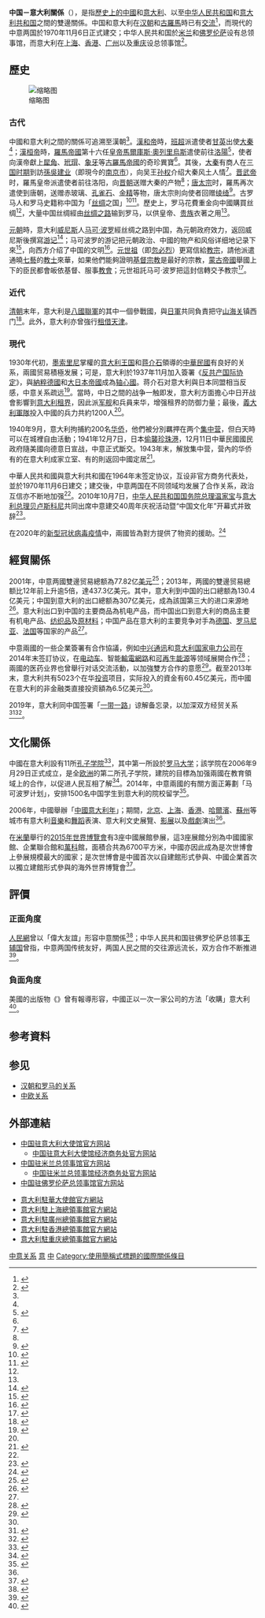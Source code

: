 {{noteTA
|G1=地名
|T = zh-cn:中意关系;zh-sg:中意关系;zh-hk:中意關係;zh-mo:中意關係;zh-tw:中義關係;
|1 = zh-cn:中意;zh-sg:中意;zh-hk:中意;zh-mo:中意;zh-tw:中義;
}}

{{not|中華民國與義大利關係}}
{{China means|PRC}}

{{Infobox Bilateral relations|中国－意大利|People's Republic of China|Italy|envoytitle1=[[中國駐意大利大使列表|大使]]|envoy1=[[李军华|李军华]]|envoytitle2=[[意大利駐華大使列表|大使]]|envoy2=[[方澜意|方澜意]]<ref>{{cite web |title = 驻华大使到任顺序及递交国书日期 |url = https://www.mfa.gov.cn/web/lbfw_673061/fgzl_673083/202201/t20220114_10495616.shtml |publisher = 中华人民共和国外交部 }}</ref>|map=People's Republic of China Italy Locator.png|mission1=[[中國駐意大利大使館|中國駐意大利大使館]]|mission2=[[意大利駐華大使館|意大利駐華大使館]]}}

'''中国－意大利關係'''（{{lang-it|Relazioni bilaterali tra Italia e Cina}}），是指[[中國|歷史上的中國]]和[[意大利歷史|意大利]]、以至[[中华人民共和国|中华人民共和国]]和[[意大利共和国|意大利共和国]]之間的雙邊關係。中国和意大利在[[汉朝|汉朝]]和[[古羅馬|古羅馬]]時已有[[汉朝和罗马的关系|交流]]<ref name=book>{{cite book|author=林郁樺|title=世界最偉大的帝王：天地間最圓融的帝王智慧|year=2013|publisher=德威國際文化|isbn=9789866153792}}</ref>，而現代的中意两国於1970年11月6日正式建交；中华人民共和国於[[米兰|米兰]]和[[佛罗伦萨|佛罗伦萨]]设有总领事馆，而意大利在[[上海|上海]]、[[香港|香港]]、[[广州|广州]]以及[[重庆|重庆]]设总领事馆<ref name=intro>{{cite web|title=中国同意大利的关系|url=http://www.fmprc.gov.cn/mfa_chn/gjhdq_603914/gj_603916/oz_606480/1206_607592/sbgx_607596/|publisher=中华人民共和国外交部|date=2014年8月|accessdate=2015-01-19|archive-date=2015-01-19|archive-url=https://web.archive.org/web/20150119115851/http://www.fmprc.gov.cn/mfa_chn/gjhdq_603914/gj_603916/oz_606480/1206_607592/sbgx_607596/|dead-url=no}}</ref>。

== 歷史 ==
[[File:Capodanno_cinese_2.jpg|缩略图]]
=== 古代 ===
{{further|汉朝和罗马的关系}}
中國和意大利之間的關係可追溯至漢朝<ref name=book2 />。[[漢和帝|漢和帝]]時，[[班超|班超]]派遣使者[[甘英|甘英]]出使[[大秦|大秦]]<ref name=book2 />；[[漢桓帝|漢桓帝]]時，[[羅馬帝國|羅馬帝國]]第十六任[[羅馬皇帝|皇帝]][[馬爾庫斯·奧列里烏斯|馬爾庫斯·奧列里烏斯]]遣使前往[[洛陽|洛陽]]<ref name=book2>{{cite book|title=秦漢魏晉南北朝史|year=2002|publisher=五南圖書出版股份有限公司|isbn=9789571128702}}</ref>，使者向漢帝獻上[[犀角|犀角]]、[[玳瑁|玳瑁]]、[[象牙|象牙]]等[[古羅馬帝國|古羅馬帝國]]的奇珍異寶<ref name=book/>。其後，[[大秦|大秦]]有商人在[[三国时期|三国时期]]到訪[[孫吳|孫吳]][[建业|建业]]（即現今的[[南京市|南京市]]），向吴王[[孙权|孙权]]介绍大秦风土人情<ref name=HIST>{{cite book|title=文物中国史: 三囯两晉南北朝时代|year=2003|publisher=山西敎育出版社}}</ref>。[[晋武帝|晋武帝]]时，羅馬皇帝派遣使者前往洛阳，向[[晋朝|晋朝]]送赠大秦的产物<ref name=HIST/>；[[唐太宗|唐太宗]]时，羅馬再次遣使到唐朝，送赠赤玻璃、[[孔雀石|孔雀石]]、[[金精|金精]]等物，唐太宗則向使者回赠[[绫绮|绫绮]]<ref name=rad>{{cite book|author=韓国磐|title=隋唐五代史綱要|year=1979|publisher=人民出版社|edition=2}}</ref>。古罗马人和罗马史籍称中国为「[[丝绸|丝绸]]之国」<ref name=silk1>{{cite book|author=書雲|title=萬里無雲|publisher=臺灣商務印書館|isbn=9789570521221}}</ref><ref name=silk2>{{cite book|author=李庆新|title=海上丝绸之路|year=2006|publisher=五洲传播出版社|isbn=9787508509235}}</ref>。歷史上，罗马花費重金向中國購買丝绸<ref name=silk2/>，大量中国丝绸經由[[丝绸之路|丝绸之路]]输到罗马，以供皇帝、[[贵族|贵族]]衣著之用<ref name=rad/>。

[[元朝|元朝]]時，意大利[[威尼斯|威尼斯]]人[[马可·波罗|马可·波罗]]經丝绸之路到中国，為元朝政府效力，返回威尼斯後撰寫[[马可波罗游记|游记]]<ref>{{cite journal|author1=王金水|author2=陶德臣|title=从马可波罗有无提到茶说起|journal=农业考古|year=2005|issue=2}}</ref>；马可波罗的游记把元朝政治、中國的物产和风俗详细地记录下來<ref>{{cite journal|author=杨志玖|title=百年来我国对《马可波罗游记》的介绍与研究|journal=天津社会科学|year=1996|issue=1|url=http://www.cnki.net/KCMS/detail/detail.aspx?QueryID=0&CurRec=3&recid=&filename=TJSK601.019&dbname=CJFD9697&dbcode=CJFQ&pr=&urlid=&yx=&v=MjQ0ODhIOC9Ncm9ZcUY1NE9mZ2c1emhBVTRqaDRPWDZUckgwM2ViT1JSYnVlYnVkb0VpN2hVQT09TVNmWVpiVzQ=|publisher=南开大学历史系|deadurl=yes|archiveurl=https://web.archive.org/web/20160305012701/http://www.cnki.net/KCMS/detail/detail.aspx?QueryID=0&CurRec=3&recid=&filename=TJSK601.019&dbname=CJFD9697&dbcode=CJFQ&pr=&urlid=&yx=&v=MjQ0ODhIOC9Ncm9ZcUY1NE9mZ2c1emhBVTRqaDRPWDZUckgwM2ViT1JSYnVlYnVkb0VpN2hVQT09TVNmWVpiVzQ=|archivedate=2016-03-05|access-date=2015-01-19}}</ref>，向西方介绍了中国的文明<ref>{{cite journal|author=邬国义|title=马可波罗及《游记》在中国早期的传播|journal=学术月刊|year=2012|issue=8|url=http://www.cnki.net/KCMS/detail/detail.aspx?QueryID=0&CurRec=1&recid=&filename=XSYK201208020&dbname=CJFD2012&dbcode=CJFQ&pr=&urlid=&yx=&v=MTYxMDV4WVM3RGgxVDNxVHJXTTFGckNVUkwrZlp1ZG1GeTdnVmJyQVBUN1NaYkc0SDlQTXA0OUhaSVI4ZVgxTHU=|publisher=华东师范大学历史系|deadurl=yes|archiveurl=https://web.archive.org/web/20160304193851/http://www.cnki.net/KCMS/detail/detail.aspx?QueryID=0&CurRec=1&recid=&filename=XSYK201208020&dbname=CJFD2012&dbcode=CJFQ&pr=&urlid=&yx=&v=MTYxMDV4WVM3RGgxVDNxVHJXTTFGckNVUkwrZlp1ZG1GeTdnVmJyQVBUN1NaYkc0SDlQTXA0OUhaSVI4ZVgxTHU=|archivedate=2016-03-04|access-date=2015-01-19}}</ref>。[[元世祖|元世祖]]（即[[忽必烈|忽必烈]]）更寫信給[[教宗|教宗]]，請他派遣通曉[[七藝|七藝]]的[[教士|教士]]來華，如果他們能夠證明[[基督宗教|基督宗教]]是最好的宗教，[[蒙古帝國|蒙古帝國]]舉國上下的臣民都會皈依基督、服事[[教會|教會]]；元世祖託马可·波罗把這封信轉交予教宗<ref>{{cite book|title=馬可波羅行紀|publisher=台灣書房出版有限公司|isbn=9789867939838}}</ref>。
=== 近代 ===
[[清朝|清朝]]末年，意大利是[[八國聯軍|八國聯軍]]的其中一個參戰國，與[[日軍|日軍]]共同負責把守[[山海关|山海关]]镇西门<ref>{{cite book|title=八国联军侵华|year=1986|publisher=辽宁人民出版社}}</ref>。此外，意大利亦曾強行[[天津意租界|租借天津]]。

=== 現代 ===
1930年代初，[[墨索里尼|墨索里尼]]掌權的[[義大利王國_(1861年–1946年)|意大利王国]]和[[蒋介石|蒋介石]]領導的[[中華民國|中華民國]]有良好的关系，兩國贸易積極发展；可是，意大利於1937年11月加入簽署《[[反共产国际协定|反共产国际协定]]》，與[[納粹德國|納粹德國]]和[[大日本帝國|大日本帝國]]成為[[轴心國|轴心國]]。蒋介石对意大利與日本同盟相当反感，中意关系疏远<ref name=fascist>{{cite web|title=二战中神秘消失在中国的意大利“新罗马军团”|url=http://history.sohu.com/20140328/n397366535.shtml|publisher=红潮网|date=2014-03-28|accessdate=2015-01-19|archive-date=2015-01-19|archive-url=https://web.archive.org/web/20150119123953/http://history.sohu.com/20140328/n397366535.shtml|dead-url=no}}</ref>。當時，中日之間的战争一触即发，意大利方面擔心中日开战會影響到[[天津意租界|意大利租界]]，因此派[[军舰|军舰]]和兵員来华，增强租界的防御力量；最後，[[義大利軍隊|義大利軍隊]]投入中國的兵力共約1200人<ref name=fascist/>。

1940年9月，意大利拘捕約200名[[华侨|华侨]]，他們被分別羈押在两个[[集中营|集中营]]，但白天時可以在城裡自由活動；1941年12月7日，日本[[偷襲珍珠港|偷襲珍珠港]]，12月11日中華民國國民政府隨美國向德意日宣战，中意正式斷交。1943年末，{{link-en|意大利抵抗運動|Italian resistance movement|意大利反法西斯游击队}}解放集中营，营內的华侨有的在意大利成家立室、有的則返回中國定居<ref>{{cite web|title=还原意大利青田华侨二战生存史：别样的集中营生活|url=http://www.chinaqw.com/sqfg/2014/09-11/17316.shtml|publisher=中国新闻网|accessdate=2015-01-19|date=2014-09-11|archive-date=2015-01-19|archive-url=https://web.archive.org/web/20150119124320/http://www.chinaqw.com/sqfg/2014/09-11/17316.shtml|dead-url=no}}</ref>。

中華人民共和國與意大利共和國在1964年末签定协议，互设非官方商务代表处，並於1970年11月6日建交；建交後，中意两国在不同领域均发展了合作关系，政治互信亦不断地加强<ref name=intro/>。2010年10月7日，[[中华人民共和国国务院总理|中华人民共和国国务院总理]][[温家宝|温家宝]]与[[意大利总理|意大利总理]][[贝卢斯科尼|贝卢斯科尼]]共同出席中意建交40周年庆祝活动暨“中国文化年”开幕式并致辞<ref>{{Cite web|title=温家宝出席中意建交40周年庆祝活动并致辞|url=http://news.sina.com.cn/c/2010-10-08/065521230789.shtml|accessdate=2021-03-15|work=新浪网}}</ref>。

在2020年的[[2019冠状病毒病疫情|新型冠状病毒疫情]]中，兩國皆為對方提供了物资的援助。<ref>{{Cite web |url = https://www.nownews.com/news/20200407/4022271/ |author = 林孝萱 |date = 2020-04-07 |title = 中國強迫義大利買防護服？　援助武漢物資爆「被回購」 |publisher = [[NOWnews今日新聞|NOWnews今日新聞]] |accessdate = 2020-04-07 |archive-date = 2020-04-07 |archive-url = https://web.archive.org/web/20200407103405/https://www.nownews.com/news/20200407/4022271/ |dead-url = no }}</ref><!-- 若有更適合的來源，請再更換。 -->

== 經貿關係 ==
{{Pie chart | caption= 中国出口到意大利的商品的類別（2013年）<br />資料來源：<ref name=Trade/> | label1 = 机电产品110.7亿美元 | value1 = 36.1 | label2 = [[纺织品|纺织品]]和[[原材料|原材料]]56.8亿美元 | value2 = 18.5 |other=yes}}
{{Pie chart | caption= 中国出口到意大利的商品的類別（2019年1-9月）<br />資料來源：<ref>{{cite news |author1=国别报告 |title=2019年1-9月意大利货物贸易 及中意双边贸易概况 |url=https://countryreport.mofcom.gov.cn/record/view110209.asp?news_id=66937 |accessdate=2020-04-04 |agency=商务部}}</ref> | label1 = 机电产品102.4亿美元 | value1 = 37.6 | label2 = [[纺织品|纺织品]]和[[原材料|原材料]]40.1亿美元 | value2 = 14.7 |other=yes}}

2001年，中意两國雙邊贸易總额為77.82亿[[美元|美元]]<ref>{{cite news|title=中意双边经贸关系简况|url=http://it.mofcom.gov.cn/article/zxhz/200210/20021000045965.shtml|accessdate=2015-01-19|newspaper=中华人民共和国驻意大利共和国大使馆经济商务参赞处|date=2002-11-12|archive-date=2015-01-19|archive-url=https://archive.is/20150119080101/http://it.mofcom.gov.cn/article/zxhz/200210/20021000045965.shtml|dead-url=no}}</ref>；2013年，两國的雙邊贸易總额比12年前上升逾5倍，達437.3亿美元。其中，意大利到中国的出口總额為130.4亿美元；中国到意大利的出口總额為307亿美元，成為該国第三大的进口来源地<ref name=Trade>{{cite journal|title=2013年意大利货物贸易及中意双边贸易概况|url=http://countryreport.mofcom.gov.cn/record/view110209.asp?news_id=38610|publisher=中华人民共和国商务部}}</ref>。意大利出口到中国的主要商品為机电产品，而中国出口到意大利的商品主要有机电产品、[[纺织品|纺织品]]及[[原材料|原材料]]；中国产品在意大利的主要竞争对手為[[德国|德国]]、[[罗马尼亚|罗马尼亚]]、[[法国|法国]]等国家的产品<ref name=Trade/>。

中意兩國的一些企業簽署有合作協議，例如[[中兴通讯|中兴通讯]]和[[意大利国家电力公司|意大利国家电力公司]]在2014年末签訂协议，在[[电动车|电动车]]、智能[[輸電網路|輸電網路]]和[[可再生能源|可再生能源]]等领域展開合作<ref>{{cite news|title=中兴通讯与意大利国家电力公司签署合作协议|url=http://it.mofcom.gov.cn/article/zxhz/201412/20141200835230.shtml|accessdate=2015-01-19|newspaper=中华人民共和国驻意大利共和国大使馆经济商务参赞处|date=2014-12-16|archive-url=https://archive.is/20150119084515/http://it.mofcom.gov.cn/article/zxhz/201412/20141200835230.shtml|archive-date=2015-01-19|dead-url=yes}}</ref>；兩國的医药业界也曾舉行对话交流活動，以加強雙方合作的意愿<ref>{{cite news|title=中意医药健康产业对话交流活动取得圆满成功|url=http://it.mofcom.gov.cn/article/zxhz/201410/20141000776299.shtml|accessdate=2015-01-19|newspaper=中华人民共和国驻意大利共和国大使馆经济商务参赞处|date=2014-10-28|archive-date=2015-01-19|archive-url=https://archive.is/20150119084506/http://it.mofcom.gov.cn/article/zxhz/201410/20141000776299.shtml|dead-url=no}}</ref>。截至2013年末，意大利共有5023个在华[[投资|投资]]项目，实际投入的資金有60.45亿美元，而中國在意大利的非金融类直接投资額為6.5亿美元<ref name=intro />。

2019年，意大利同中国签署「[[一带一路|一带一路]]」谅解备忘录，以加深双方经贸关系<ref>{{cite news |author1=Xinhua News Agency |title=Italy could become B&R terminal in southern Europe: officials |url=https://news.cgtn.com/news/3d3d414e33416a4e34457a6333566d54/index.html |accessdate=2020-04-03 |agency=CGTN |date=2019年5月11日 |archive-date=2020-05-21 |archive-url=https://web.archive.org/web/20200521205559/https://news.cgtn.com/news/3d3d414e33416a4e34457a6333566d54/index.html |dead-url=no }}</ref><ref>{{cite news |author1=AFP/Rome |title=Italy to sign New Silk Road 'memorandum' with China |url=https://www.gulf-times.com/story/624600/Italy-to-sign-New-Silk-Road-memorandum-with-China |accessdate=2020-04-03 |agency=gulf-times |date=2019-03-11|archive-date=2019-03-11 |archive-url=https://web.archive.org/web/20190311213644/https://www.gulf-times.com/story/624600/Italy-to-sign-New-Silk-Road-memorandum-with-China |dead-url=no }}</ref>。

== 文化關係 ==
中國在意大利設有11所[[孔子学院|孔子学院]]<ref>{{cite web|title=意大利十一所孔子学院|url=http://www.chinaitalyedu.org/publish/portal14/tab5181/info95343.htm|publisher=中华人民共和国驻意大利大使馆教育处|accessdate=2015-01-19|archive-date=2015-01-19|archive-url=https://web.archive.org/web/20150119115815/http://www.chinaitalyedu.org/publish/portal14/tab5181/info95343.htm|dead-url=no}}</ref>，其中第一所設於[[罗马大学|罗马大学]]；該学院在2006年9月29日正式成立，是全[[欧洲|欧洲]]的第二所孔子学院，建院的目標為加强兩國在教育領域上的合作，以促进人民互相了解<ref>{{cite web|title=学院简介|url=http://it-uniroma1-confuciusinstitute.it.chinesecio.com/zh-hans/node/226|publisher=网络孔子学院|accessdate=2015-01-19|year=2013|archive-date=2015-01-19|archive-url=https://web.archive.org/web/20150119114400/http://it-uniroma1-confuciusinstitute.it.chinesecio.com/zh-hans/node/226|dead-url=no}}</ref>。2014年，中意兩國的有關方面正筹劃「马可波罗计划」，安排1500名中国学生到意大利的院校留学<ref>{{cite news|title=意大利筹备马可波罗计划 将有1500中国留学生名额|url=http://goabroad.sohu.com/20141116/n406039787.shtml|accessdate=2015-01-19|newspaper=中国新闻网|date=2014-11-16|archive-date=2015-01-19|archive-url=https://web.archive.org/web/20150119115515/http://goabroad.sohu.com/20141116/n406039787.shtml|dead-url=no}}</ref>。

2006年，中國舉辦「[[2006中國意大利年|中國意大利年]]」；期間，[[北京|北京]]、[[上海|上海]]、[[香港|香港]]、[[哈爾濱|哈爾濱]]、[[蘇州|蘇州]]等城市有意大利[[音樂|音樂]]和[[舞蹈|舞蹈]]表演、意大利文史展覽、[[影展|影展]]以及[[戲劇|戲劇]]演出<ref name=culture />。

在[[米蘭|米蘭]]舉行的[[2015年世界博覽會|2015年世界博覽會]]有3座中國展館參展，這3座展館分別為中國國家館、企業聯合館和[[萬科|萬科]]館，面積合共為6700平方米，中國亦因此成為是次世博會上參展規模最大的國家；是次世博會是中國首次以自建館形式參與、中國企業首次以獨立建館形式參與的海外世界博覽會<ref>{{cite news|title=3中國名片 叫響米蘭世博|url=http://udn.com/news/story/7332/884148-3%E4%B8%AD%E5%9C%8B%E5%90%8D%E7%89%87-%E5%8F%AB%E9%9F%BF%E7%B1%B3%E8%98%AD%E4%B8%96%E5%8D%9A|accessdate=2015-05-08|agency=世界日報|date=2015-05-06|archiveurl=https://web.archive.org/web/20150508055017/http://udn.com/news/story/7332/884148-3%E4%B8%AD%E5%9C%8B%E5%90%8D%E7%89%87-%E5%8F%AB%E9%9F%BF%E7%B1%B3%E8%98%AD%E4%B8%96%E5%8D%9A|archivedate=2015-05-08|deadurl=no}}</ref>。

==評價==
=== 正面角度 ===
[[人民網|人民網]]曾以「偉大友誼」形容中意關係<ref name=culture>{{cite news|title=開啟2006中國意大利年|url=http://culture.people.com.cn/BIG5/22226/57796/57798/4045291.html|accessdate=2015-01-19|newspaper=人民網|date=2006-01-19|archive-date=2015-01-19|archive-url=https://web.archive.org/web/20150119120548/http://culture.people.com.cn/BIG5/22226/57796/57798/4045291.html|dead-url=no}}</ref>；中华人民共和国驻佛罗伦萨总领事[[王辅国|王辅国]]曾指，中意两国传统友好，两国人民之間的交往源远流长，双方合作不断推进<ref>{{cite web |title=总领事致辞 |url=http://firenze.china-consulate.org/chn/zlgjj/zlsjlzc/ |publisher=中华人民共和国驻佛罗伦萨总领事馆 |accessdate=2015-01-19 |archiveurl=https://web.archive.org/web/20150119072625/http://firenze.china-consulate.org/chn/zlgjj/zlsjlzc/ |archivedate=2015-01-19 |date=2014-11-22 |deadurl=yes }}</ref>。

=== 負面角度 ===
美國{{link-en|大西洋新聞|Quartz (publication)}}的出版物《{{link-en|石英 (出版物)|Quartz (publication)|石英}}》曾有報導形容，中國正以一次一家公司的方法「收購」意大利<ref>{{cite news|title=China is buying up Italy, one company at a time|url=http://qz.com/280247/china-is-buying-up-italy-one-company-at-a-time/|accessdate=2015-01-20|newspaper=Quartz|archive-date=2015-01-16|archive-url=https://web.archive.org/web/20150116133745/http://qz.com/280247/china-is-buying-up-italy-one-company-at-a-time/|dead-url=no}}</ref>。

== 参考資料 ==
{{Reflist|2}}

== 参见 ==
{{Portal box|國際關係|中國|中華人民共和國|義大利|歐洲|image4=Flag of Italy.svg}}
* [[汉朝和罗马的关系|汉朝和罗马的关系]]
* [[中欧关系|中欧关系]]

== 外部連結 ==
{{col-begin}}
{{col-break}}
* [http://it.china-embassy.gov.cn/chn/ 中国驻意大利大使馆官方网站]{{zh-cn icon}}{{it icon}}
** [http://it.mofcom.gov.cn/ 中国驻意大利大使馆经济商务处官方网站]{{zh-cn icon}}
* [http://milano.china-consulate.gov.cn/chn/ 中国驻米兰总领事馆官方网站]{{zh-cn icon}}{{it icon}}
** [http://milan.mofcom.gov.cn/ 中国驻米兰总领事馆经济商务处官方网站]{{zh-cn icon}}
* [http://firenze.china-consulate.gov.cn/chn/ 中国驻佛罗伦萨总领事馆官方网站]{{zh-cn icon}}{{it icon}}
{{col-break}}
* [http://www.italyvac.cn/chineese/index1.aspx 意大利駐華大使館官方網站]{{Wayback|url=http://www.italyvac.cn/chineese/index1.aspx |date=20150315044400 }}{{zh-cn icon}}{{en icon}}
* [http://www.italyvac.cn/italy-shanghai/chineese/index.html 意大利駐上海總領事館官方網站]{{Wayback|url=http://www.italyvac.cn/italy-shanghai/chineese/index.html |date=20150315044406 }}{{zh-cn icon}}{{en icon}}
* [http://www.italyvac.cn/italy-guangzhou/chineese/index1.aspx 意大利駐廣州總領事館官方網站]{{Wayback|url=http://www.italyvac.cn/italy-guangzhou/chineese/index1.aspx |date=20150328072928 }}{{zh-cn icon}}{{en icon}}
* [https://web.archive.org/web/20160704124502/http://www.conshongkong.esteri.it/Consolato_HongKong/Templates/HomePage.aspx?NRMODE=Published&NRNODEGUID=%7B9D148D1B-8049-420E-B250-FDA6A62C411C%7D&NRORIGINALURL=%2FConsolato_HongKong&NRCACHEHINT=NoModifyGuest 意大利駐香港總領事館官方網站]{{en icon}}{{it icon}}
* [http://www.conschongqing.esteri.it/consolato_chongqing/zh/ 意大利駐重庆總領事館官方網站]{{Wayback|url=http://www.conschongqing.esteri.it/consolato_chongqing/zh/ |date=20180226151950 }}{{zh-cn icon}}{{en icon}}
{{col-end}}
{{中华人民共和国外交}}
{{意大利外交}}

[[Category:中意关系|]]
[[Category:中歐關係|意]]
[[Category:意大利双边关系|中]]
[[Category:使用簡稱式標題的國際關係條目|Category:使用簡稱式標題的國際關係條目]]